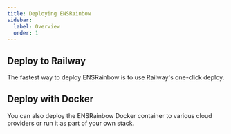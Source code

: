 ```yaml
---
title: Deploying ENSRainbow
sidebar:
  label: Overview
  order: 1
---
```



## Deploy to Railway

The fastest way to deploy ENSRainbow is to use Railway's one-click deploy.

<LinkCard title="Deploy to Railway" href="/ensrainbow/deploying/railway" />

## Deploy with Docker

You can also deploy the ENSRainbow Docker container to various cloud providers or run it as part of your own stack.

<LinkCard title="Deploy with Docker" href="/ensrainbow/deploying/docker" />
